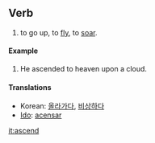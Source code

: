 ==Verb==
# to go up, to [[fly]], to [[soar]].

====Example====
# He ascended to heaven upon a cloud.

====Translations====
*Korean: [[올라가다]], [[비상하다]]
*[[Ido]]: [[acensar]]

[[it:ascend]]